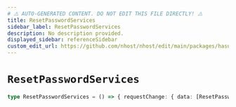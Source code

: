 ```yaml
---
# ⚠️ AUTO-GENERATED CONTENT. DO NOT EDIT THIS FILE DIRECTLY! ⚠️
title: ResetPasswordServices
sidebar_label: ResetPasswordServices
description: No description provided.
displayed_sidebar: referenceSidebar
custom_edit_url: https://github.com/nhost/nhost/edit/main/packages/hasura-auth-js/src/machines/reset-password.ts#L20
---
```


# `ResetPasswordServices`

```ts
type ResetPasswordServices = () => { requestChange: { data: [ResetPasswordResponse](/reference/docgen/react/types/reset-password-response) } }
```

